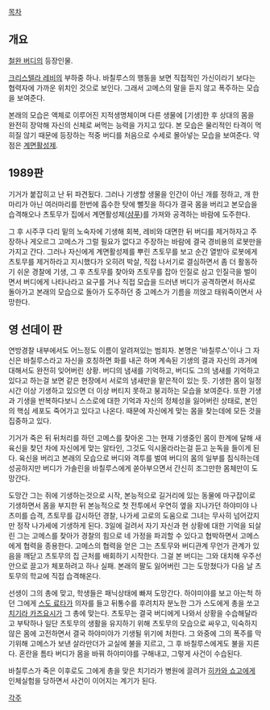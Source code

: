 [[목차]]

== 개요 ==
[[철완 버디]]의 등장인물.

[[크리스텔라 레비]]의 부하중 하나. 바칠루스의 행동을 보면 직접적인 가신이라기 보다는 협력자에 가까운 위치인 것으로 보인다. 그래서 고메스의 말을 듣지 않고 폭주하는 모습을 보여준다.

본래의 모습은 액체로 이루어진 지적생명체이며  다른 생물에 [기생]한 후 상대의 몸을 완전히 장악해 자신의 신체로 써먹는 능력을 가지고 있다. 본 모습은 물리적인 타격이 먹히질 않기 때문에 등장하는 적중 버디를 처음으로 수세로 몰아넣는 모습을 보여준다. 약점은 [[계면활성제]].

== 1989판 ==
기거가 붙잡히고 난 뒤 파견됬다. 그러나 기생할 생물을 인간이 아닌 개를 정하고, 개 한마리가 아닌 여러마리를 한번에 흡수한 탓에 뻘짓을 하다가 결국 몸을 버리고 본모습을 습격해오나 츠토무가 집에서 계면활성제([[샴푸]])를 가져와 공격하는 바람에 도주한다.

그 후 시주쿠 다리 밑의 노숙자에 기생해 회복, 레비와 대면한 뒤 버디를 제거하자고 주장하나 게오르그 고메스가 그럴 필요가 없다고 주장하는 바람에 결국 경비용의 로봇만을 가지고 간다. 그러나 자신에게 계면활성제를 뿌린 츠토무를 보고 순간 열받아 로봇에게 츠토무를 제거하라고 지시했다가 오히려 박살, 직접 나서기로 결심하면서 좀 더 활동하기 쉬운 경찰에 기생, 그 후 츠토무를 찾아와 츠토무를 잡아 인질로 삼고 인질극을 벌이면서 버디에게 나타나라고 요구를 거나 직접 모습을 드러낸 버디가 공격하면서 허사로 돌아가고 본래의 모습으로 돌아가 도주하던 중 고메스가 기름을 끼얹고 태워죽이면서 사망한다.

== 영 선데이 판 ==
연방경찰 내부에서도 어느정도 이름이 알려져있는 범죄자. 본명은 '바칠루스'이나 그 자신은 바칠루스라고 자신을 호칭하면 화를 내곤 하며 계속된 기생의 결과 자신의 과거에 대해서도 완전히 잊어버린 상황. 버디의 냄새를 기억하고, 버디도 그의 냄새를 기억하고 있다고 하는걸 보면 같은 현장에서 서로의 냄새만을 맡은적이 있는 듯.
기생한 몸이 일정시간 이상 기생하고 있으면 더 이상 버티지 못하고 붕괴하는 모습을 보여준다. 또한 기생과 기생을 반복하다보니 스스로에 대한 기억과 자신의 정체성을 잃어버린 상태로, 본인의 핵심 세포도 죽어가고 있다고 나온다. 때문에 자신에게 맞는 몸을 찾는데에 모든 것을 집중하고 있다.

기거가 죽은 뒤 뒤처리를 하던 고메스를 찾아온 그는 현재 기생중인 몸이 한계에 달해 새 육신을 찾던 차에 자신에게 맞는 알타인, 그것도 익시올라라는걸 듣고 눈독을 들이게 된다. 육신을 버리고 본래의 모습으로 버디와 격투를 벌여 버디의 몸의 일부를 침식하는데 성공하지만 버디가 가솔린을 바칠루스에게 쏟아부으면서 간신히 조그만한 몸체만이 도망간다.

도망간 그는 쥐에 기생하는것으로 시작, 본능적으로 길거리에 있는 동물에 마구잡이로 기생하면서 몸을 부지한 뒤 본능적으로 첫 전투에서 우연히 옆을 지나가던 하야미야 나츠미를 습격, 츠토무를 감시하던 경찰, 나가세 고로의 도움으로 그녀는 무사히 넘어갔지만 정작 나가세에 기생하게 된다. 3일에 걸려서 자기 자신과 현 상황에 대한 기억을 되살린 그는 고메스를 찾아가 경찰의 힘으로 네 가정을 파괴할 수 있다고 협박하면서 고메스에게 협력을 종용한다. 고메스의 협력을 얻은 그는 츠토무와 버디관계 무언가 관계가 있음을 깨닫고 츠토무의 집 근처를 배회하기 시작한다. 그걸 본 버디는 그와 대치해 우주선 안으로 끌고가 체포하려고 하나 실패. 본래의 팔도 잃어버린 그는 도망쳤다가 다음 날 츠토무의 학교에 직접 습격해온다.

선생이 그의 총에 맞고, 학생들은 패닉상태에 빠져 도망간다. 하야미야를 보고 아는척 하던 그에게 [[스도 료타]]가 의자를 들고 뒤통수를 후려치자 분노한 그가 스도에게 총을 쏘고 [[치기라 카즈요시]]가 그 총에 맞는다. 츠토무는 결국 버디에게 나와서 상황을 수습해달라고 부탁하나 일단 츠토무의 생활을 유지하기 위해 츠토무의 모습으로 싸우고, 익숙하지 않은 몸에 고전하면서 결국 하야미야가 기생될 위기에 처한다. 그 와중에 그의 폭주를 막기위해 고메스가 보낸 살라만더가 교실에 불을 지르고, 그 후 바칠루스에게도 불을 지른다. 혼란을 틈타 버디가 몸을 바꿔 하야미야를 구해내고, 그렇게 사건이 수습된다.

바칠루스가 죽은 이후로도 그에게 총을 맞은 치기라가 병원에 끌려가 [[히카와 쇼고]]에게 인체실험을 당하면서 사건이 이어지는 계기가 된다.

[[각주]]
